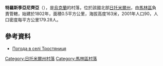 {{coord|50|46|41|N|28|56|21|E|scale:30000|display=title}}

'''特羅斯季亞尼齊亞'''（{{lang-uk|Тростяниця}}），是[[烏克蘭|烏克蘭]]的村落，位於該國北部[[日托米爾州|日托米爾州]]，由[[馬林區|馬林區]]負責管轄，始建於1802年，面積0.5平方公里，海拔高度163米，2001年人口90，人口密度每平方公里179.28人。

==參考資料==
* [http://weather.in.ua/ua/zhitomirskaja/26490 Погода в селі Тростяниця] {{Wayback|url=http://weather.in.ua/ua/zhitomirskaja/26490 |date=20111219132141 }}

{{DEFAULTSORT:Тростяниця}}
[[Category:日托米爾州村落|Category:日托米爾州村落]]
[[Category:馬林區村落|Category:馬林區村落]]


{{Zhytomyr-geo-stub}}